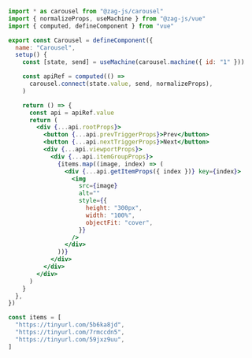 ```jsx
import * as carousel from "@zag-js/carousel"
import { normalizeProps, useMachine } from "@zag-js/vue"
import { computed, defineComponent } from "vue"

export const Carousel = defineComponent({
  name: "Carousel",
  setup() {
    const [state, send] = useMachine(carousel.machine({ id: "1" }))

    const apiRef = computed(() =>
      carousel.connect(state.value, send, normalizeProps),
    )

    return () => {
      const api = apiRef.value
      return (
        <div {...api.rootProps}>
          <button {...api.prevTriggerProps}>Prev</button>
          <button {...api.nextTriggerProps}>Next</button>
          <div {...api.viewportProps}>
            <div {...api.itemGroupProps}>
              {items.map((image, index) => (
                <div {...api.getItemProps({ index })} key={index}>
                  <img
                    src={image}
                    alt=""
                    style={{
                      height: "300px",
                      width: "100%",
                      objectFit: "cover",
                    }}
                  />
                </div>
              ))}
            </div>
          </div>
        </div>
      )
    }
  },
})

const items = [
  "https://tinyurl.com/5b6ka8jd",
  "https://tinyurl.com/7rmccdn5",
  "https://tinyurl.com/59jxz9uu",
]
```
